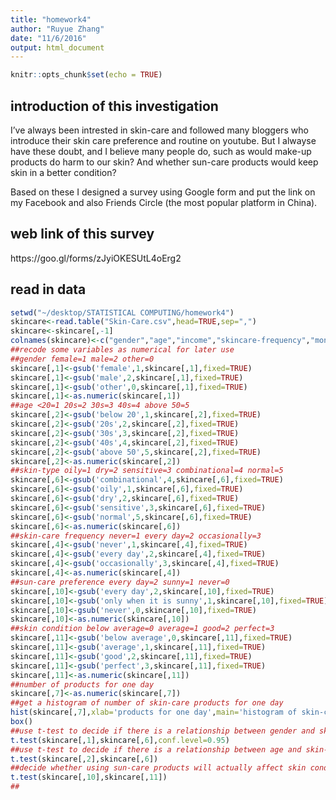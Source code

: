 ```yaml
---
title: "homework4"
author: "Ruyue Zhang"
date: "11/6/2016"
output: html_document
---
```


```r
knitr::opts_chunk$set(echo = TRUE)
```

## introduction of this investigation
I've always been intrested in skin-care and followed many bloggers who introduce their skin care preference and routine on youtube. But I alwayse have these doubt, and I believe many people do, such as would make-up products do harm to our skin? And whether sun-care products would keep skin in a better condition? 

Based on these I designed a survey using Google form and put the link on my Facebook and also Friends Circle (the most popular platform in China). 

## web link of this survey
https://goo.gl/forms/zJyiOKESUtL4oErg2

## read in data
```r
setwd("~/desktop/STATISTICAL COMPUTING/homework4")
skincare<-read.table("Skin-Care.csv",head=TRUE,sep=",")
skincare<-skincare[,-1]
colnames(skincare)<-c("gender","age","income","skincare-frequency","money spent","skin-type","numberofproducts_day", "makeup_frequency","aspect","suncare_frequency","condition","age_start","time_skincare_day")
##recode some variables as numerical for later use
##gender female=1 male=2 other=0
skincare[,1]<-gsub('female',1,skincare[,1],fixed=TRUE)
skincare[,1]<-gsub('male',2,skincare[,1],fixed=TRUE)
skincare[,1]<-gsub('other',0,skincare[,1],fixed=TRUE)
skincare[,1]<-as.numeric(skincare[,1])
##age <20=1 20s=2 30s=3 40s=4 above 50=5
skincare[,2]<-gsub('below 20',1,skincare[,2],fixed=TRUE)
skincare[,2]<-gsub('20s',2,skincare[,2],fixed=TRUE)
skincare[,2]<-gsub('30s',3,skincare[,2],fixed=TRUE)
skincare[,2]<-gsub('40s',4,skincare[,2],fixed=TRUE)
skincare[,2]<-gsub('above 50',5,skincare[,2],fixed=TRUE)
skincare[,2]<-as.numeric(skincare[,2])
##skin-type oily=1 dry=2 sensitive=3 combinational=4 normal=5
skincare[,6]<-gsub('combinational',4,skincare[,6],fixed=TRUE)
skincare[,6]<-gsub('oily',1,skincare[,6],fixed=TRUE)
skincare[,6]<-gsub('dry',2,skincare[,6],fixed=TRUE)
skincare[,6]<-gsub('sensitive',3,skincare[,6],fixed=TRUE)
skincare[,6]<-gsub('normal',5,skincare[,6],fixed=TRUE)
skincare[,6]<-as.numeric(skincare[,6])
##skin-care frequency never=1 every day=2 occasionally=3
skincare[,4]<-gsub('never',1,skincare[,4],fixed=TRUE)
skincare[,4]<-gsub('every day',2,skincare[,4],fixed=TRUE)
skincare[,4]<-gsub('occasionally',3,skincare[,4],fixed=TRUE)
skincare[,4]<-as.numeric(skincare[,4])
##sun-care preference every day=2 sunny=1 never=0
skincare[,10]<-gsub('every day',2,skincare[,10],fixed=TRUE)
skincare[,10]<-gsub('only when it is sunny',1,skincare[,10],fixed=TRUE)
skincare[,10]<-gsub('never',0,skincare[,10],fixed=TRUE)
skincare[,10]<-as.numeric(skincare[,10])
##skin condition below average=0 average=1 good=2 perfect=3
skincare[,11]<-gsub('below average',0,skincare[,11],fixed=TRUE)
skincare[,11]<-gsub('average',1,skincare[,11],fixed=TRUE)
skincare[,11]<-gsub('good',2,skincare[,11],fixed=TRUE)
skincare[,11]<-gsub('perfect',3,skincare[,11],fixed=TRUE)
skincare[,11]<-as.numeric(skincare[,11])
##number of products for one day
skincare[,7]<-as.numeric(skincare[,7])
##get a histogram of number of skin-care products for one day
hist(skincare[,7],xlab='products for one day',main='histogram of skin-care products for one day')
box()
##use t-test to decide if there is a relationship between gender and skin-type
t.test(skincare[,1],skincare[,6],conf.level=0.95)
##use t-test to decide if there is a relationship between age and skin-type
t.test(skincare[,2],skincare[,6])
##decide whether using sun-care products will actually affect skin condition
t.test(skincare[,10],skincare[,11])
##
```

